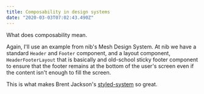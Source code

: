 ```yaml
---
title: Composability in design systems
date: "2020-03-03T07:02:43.490Z"
---
```

What does composability mean.

Again, I'll use an example from nib's Mesh Design System. At nib we have a standard `Header` and `Footer` component, and a layout component, `HeaderFooterLayout` that is basically and old-school sticky footer component to ensure that the footer remains at the bottom of the user's screen even if the content isn't enough to fill the screen. 

This is what makes Brent Jackson's [styled-system](#) so great.